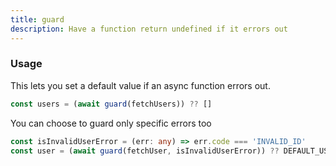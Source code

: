 ```yaml
---
title: guard
description: Have a function return undefined if it errors out
---
```


### Usage

This lets you set a default value if an async function errors out.

```ts
const users = (await guard(fetchUsers)) ?? []
```

You can choose to guard only specific errors too

```ts
const isInvalidUserError = (err: any) => err.code === 'INVALID_ID'
const user = (await guard(fetchUser, isInvalidUserError)) ?? DEFAULT_USER
```
